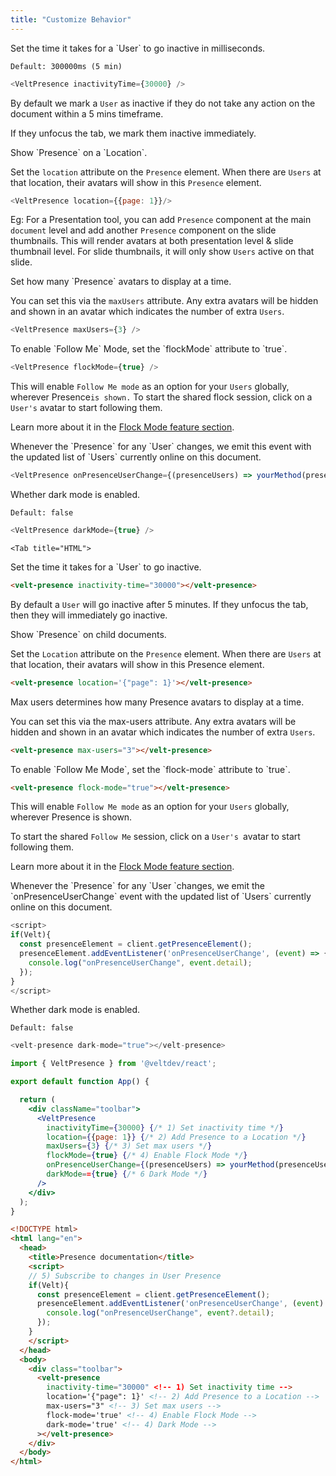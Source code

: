 ```yaml
---
title: "Customize Behavior"
---
```



<Tabs>
  <Tab title="React / Next.js">

<Steps>

<Step title="Set inactivity time">
Set the time it takes for a `User` to go inactive in milliseconds.

`Default: 300000ms (5 min)`

```js
<VeltPresence inactivityTime={30000} />
```

By default we mark a `User` as inactive if they do not take any action on the document within a 5 mins timeframe.

If they unfocus the tab, we mark them inactive immediately.

</Step>

<Step title="Add Presence to a Location">
Show  `Presence` on a `Location`.

Set the `location` attribute on the `Presence` element. When there are `Users` at that location, their avatars will show in this `Presence` element.

```js
<VeltPresence location={{page: 1}}/>
```

Eg: For a Presentation tool, you can add `Presence` component at the main `document` level and add another `Presence` component on the slide thumbnails. This will render avatars at both presentation level & slide thumbnail level. For slide thumbnails, it will only show `Users` active on that slide.

</Step>

<Step title="Set max users">
Set how many `Presence` avatars to display at a time.

You can set this via the `maxUsers` attribute. Any extra avatars will be hidden and shown in an avatar which indicates the number of extra `Users`.

```js
<VeltPresence maxUsers={3} />
```
</Step>


<Step title="Enable Follow Me Mode">
To enable `Follow Me` Mode, set the `flockMode` attribute to `true`.

```js
<VeltPresence flockMode={true} />
```

This will enable `Follow Me mode` as an option for your `Users` globally, wherever Presence` is shown.
`
To start the shared flock session, click on a `User's` avatar to start following them.

Learn more about it in the [Flock Mode feature section](/realtime-collaboration/flock-mode/overview).

</Step>


<Step title="Subscribe to changes in User Presence">
Whenever the `Presence` for any `User` changes, we emit this event with the updated list of `Users` currently online on this document.

```js
<VeltPresence onPresenceUserChange={(presenceUsers) => yourMethod(presenceUsers)} />
```

</Step>

<Step title="Dark Mode">
Whether dark mode is enabled.

`Default: false`

```js
<VeltPresence darkMode={true} />
````

</Step>


</Steps>






 

  </Tab>

    <Tab title="HTML">

<Steps>

<Step title="Set inactivity time">
Set the time it takes for a `User` to go inactive.

```html
<velt-presence inactivity-time="30000"></velt-presence>
```

By default a `User` will go inactive after 5 minutes. If they unfocus the tab, then they will immediately go inactive.

</Step>

<Step title="Add Presence to child documents">
Show `Presence` on child documents.

Set the `Location` attribute on the `Presence` element. When there are `Users` at that location, their avatars will show in this Presence element.

```html
<velt-presence location='{"page": 1}'></velt-presence>
```

</Step>

<Step title="Set max users">
Max users determines how many Presence avatars to display at a time.

You can set this via the max-users attribute. Any extra avatars will be hidden and shown in an avatar which indicates the number of extra `Users`.

```html
<velt-presence max-users="3"></velt-presence>
```
</Step>

<Step title="Enable Follow Me Mode">
To enable `Follow Me Mode`, set the `flock-mode` attribute to `true`.

```html
<velt-presence flock-mode="true"></velt-presence>
```

This will enable `Follow Me mode` as an option for your `Users` globally, wherever Presence is shown.

To start the shared `Follow Me` session, click on a `User's `avatar to start following them.

Learn more about it in the [Flock Mode feature section](/realtime-collaboration/flock-mode/overview).
</Step>

<Step title="Subscribe to changes in User Presence">
Whenever the `Presence` for any `User `changes, we emit the `onPresenceUserChange` event with the updated list of `Users` currently online on this document.


```js
<script>
if(Velt){
  const presenceElement = client.getPresenceElement();
  presenceElement.addEventListener('onPresenceUserChange', (event) => {
    console.log("onPresenceUserChange", event.detail);
  });
}
</script>
```

</Step>

<Step title="Dark Mode">
Whether dark mode is enabled.

`Default: false`

```js
<velt-presence dark-mode="true"></velt-presence>
````

</Step>

</Steps>







  </Tab>
</Tabs>

<RequestExample>

```jsx React / Next.js
import { VeltPresence } from '@veltdev/react';

export default function App() {

  return (
    <div className="toolbar">
      <VeltPresence
        inactivityTime={30000} {/* 1) Set inactivity time */}
        location={{page: 1}} {/* 2) Add Presence to a Location */}
        maxUsers={3} {/* 3) Set max users */}
        flockMode={true} {/* 4) Enable Flock Mode */}
        onPresenceUserChange={(presenceUsers) => yourMethod(presenceUsers)} {/* 5) Subscribe to changes in User Presence */}
        darkMode=={true} {/* 6 Dark Mode */}
      />
    </div>
  );
}
```


```html HTML
<!DOCTYPE html>
<html lang="en">
  <head>
    <title>Presence documentation</title>
    <script>
    // 5) Subscribe to changes in User Presence
    if(Velt){
      const presenceElement = client.getPresenceElement();
      presenceElement.addEventListener('onPresenceUserChange', (event) => {
        console.log("onPresenceUserChange", event?.detail);
      });
    }
    </script>
  </head>
  <body>
    <div class="toolbar">
      <velt-presence
        inactivity-time="30000" <!-- 1) Set inactivity time -->
        location='{"page": 1}' <!-- 2) Add Presence to a Location -->
        max-users="3" <!-- 3) Set max users -->
        flock-mode='true' <!-- 4) Enable Flock Mode -->
        dark-mode='true' <!-- 4) Dark Mode -->
      ></velt-presence> 
    </div>
  </body>
</html>
```

</RequestExample>
